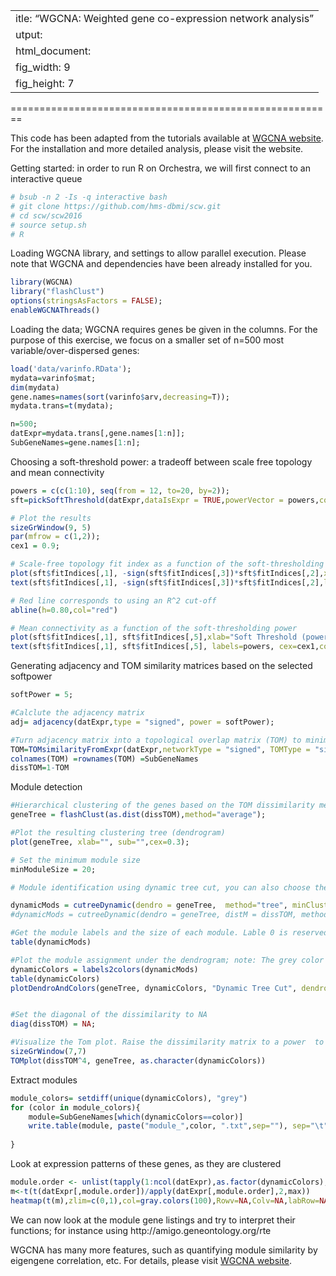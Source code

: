  ---
title: "WGCNA: Weighted gene co-expression network analysis"
output:
  html_document:
    fig_width: 9
    fig_height: 7
---

========================================================


This code has been adapted from the tutorials available at [WGCNA website](http://labs.genetics.ucla.edu/horvath/CoexpressionNetwork/Rpackages/WGCNA/). For the installation and more detailed analysis, please visit the website.


Getting started: in order to run R on Orchestra, we will first connect to an interactive queue

```r
# bsub -n 2 -Is -q interactive bash
# git clone https://github.com/hms-dbmi/scw.git
# cd scw/scw2016
# source setup.sh
# R
```


Loading WGCNA library, and settings to allow parallel execution. Please note that WGCNA and dependencies have been already installed for you.


```r

library(WGCNA)
library("flashClust")
options(stringsAsFactors = FALSE);
enableWGCNAThreads()

```


Loading the data;
WGCNA requires genes be given in the columns. For the purpose of this exercise, we focus on a smaller set of n=500 most variable/over-dispersed genes:



```r
load('data/varinfo.RData');
mydata=varinfo$mat;
dim(mydata)
gene.names=names(sort(varinfo$arv,decreasing=T));
mydata.trans=t(mydata);

n=500;
datExpr=mydata.trans[,gene.names[1:n]];
SubGeneNames=gene.names[1:n];

```


Choosing a soft-threshold power: a tradeoff between scale free topology and mean connectivity


```r

powers = c(c(1:10), seq(from = 12, to=20, by=2));
sft=pickSoftThreshold(datExpr,dataIsExpr = TRUE,powerVector = powers,corFnc = cor,corOptions = list(use = 'p'),networkType = "signed")

# Plot the results
sizeGrWindow(9, 5)
par(mfrow = c(1,2));
cex1 = 0.9;

# Scale-free topology fit index as a function of the soft-thresholding power
plot(sft$fitIndices[,1], -sign(sft$fitIndices[,3])*sft$fitIndices[,2],xlab="Soft Threshold (power)",ylab="Scale Free Topology Model Fit, signed R^2",type="n", main = paste("Scale independence"));
text(sft$fitIndices[,1], -sign(sft$fitIndices[,3])*sft$fitIndices[,2],labels=powers,cex=cex1,col="red");

# Red line corresponds to using an R^2 cut-off
abline(h=0.80,col="red")

# Mean connectivity as a function of the soft-thresholding power
plot(sft$fitIndices[,1], sft$fitIndices[,5],xlab="Soft Threshold (power)",ylab="Mean Connectivity", type="n",main = paste("Mean connectivity"))
text(sft$fitIndices[,1], sft$fitIndices[,5], labels=powers, cex=cex1,col="red")

```


Generating adjacency and TOM similarity matrices based on the selected softpower


```r

softPower = 5;

#Calclute the adjacency matrix
adj= adjacency(datExpr,type = "signed", power = softPower);

#Turn adjacency matrix into a topological overlap matrix (TOM) to minimize the effects of noise and spurious associations
TOM=TOMsimilarityFromExpr(datExpr,networkType = "signed", TOMType = "signed", power = softPower);
colnames(TOM) =rownames(TOM) =SubGeneNames
dissTOM=1-TOM
```


Module detection


```r

#Hierarchical clustering of the genes based on the TOM dissimilarity measure
geneTree = flashClust(as.dist(dissTOM),method="average");

#Plot the resulting clustering tree (dendrogram)
plot(geneTree, xlab="", sub="",cex=0.3);

# Set the minimum module size
minModuleSize = 20;

# Module identification using dynamic tree cut, you can also choose the hybrid method

dynamicMods = cutreeDynamic(dendro = geneTree,  method="tree", minClusterSize = minModuleSize);
#dynamicMods = cutreeDynamic(dendro = geneTree, distM = dissTOM, method="hybrid", deepSplit = 2, pamRespectsDendro = FALSE, minClusterSize = minModuleSize);

#Get the module labels and the size of each module. Lable 0 is reserved for unassigned genes
table(dynamicMods)

#Plot the module assignment under the dendrogram; note: The grey color is reserved for unassigned genes
dynamicColors = labels2colors(dynamicMods)
table(dynamicColors)
plotDendroAndColors(geneTree, dynamicColors, "Dynamic Tree Cut", dendroLabels = FALSE, hang = 0.03, addGuide = TRUE, guideHang = 0.05, main = "Gene dendrogram and module colors")


#Set the diagonal of the dissimilarity to NA 
diag(dissTOM) = NA;

#Visualize the Tom plot. Raise the dissimilarity matrix to a power  to bring out the module structure
sizeGrWindow(7,7)
TOMplot(dissTOM^4, geneTree, as.character(dynamicColors))

```

Extract modules

```r

module_colors= setdiff(unique(dynamicColors), "grey")
for (color in module_colors){
    module=SubGeneNames[which(dynamicColors==color)]
    write.table(module, paste("module_",color, ".txt",sep=""), sep="\t", row.names=FALSE, col.names=FALSE,quote=FALSE)
    
}
```

Look at expression patterns of these genes, as they are clustered

```r

module.order <- unlist(tapply(1:ncol(datExpr),as.factor(dynamicColors),I))
m<-t(t(datExpr[,module.order])/apply(datExpr[,module.order],2,max))
heatmap(t(m),zlim=c(0,1),col=gray.colors(100),Rowv=NA,Colv=NA,labRow=NA,scale="none",RowSideColors=dynamicColors[module.order])

```

We can now look at the module gene listings and try to interpret their functions; for instance using http://amigo.geneontology.org/rte



WGCNA has many more features, such as quantifying module similarity by eigengene correlation, etc. For details, please visit [WGCNA website](http://labs.genetics.ucla.edu/horvath/CoexpressionNetwork/Rpackages/WGCNA/).
